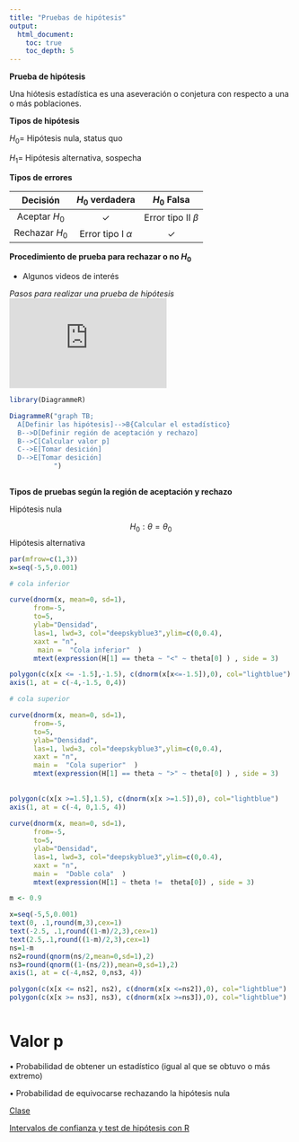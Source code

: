```yaml
---
title: "Pruebas de hipótesis"
output:
  html_document:
    toc: true
    toc_depth: 5
---
```



**Prueba de hipótesis**

Una hiótesis estadística es una aseveración o conjetura con respecto a una o más poblaciones.


**Tipos de hipótesis**



$H_0$= Hipótesis nula, status quo

$H_1$= Hipótesis alternativa, sospecha




**Tipos de errores**

|Decisión|$H_0$ verdadera|$H_0$ Falsa|
|:------:|:-------------:|:---------:|
|Aceptar $H_0$|$\checkmark$| Error tipo II $\beta$|
|Rechazar $H_0$|Error tipo I $\alpha$|$\checkmark$|


**Procedimiento de prueba para rechazar o no $H_0$**

- Algunos videos de interés

*Pasos para realizar una prueba de hipótesis*
<iframe width="280" height="160" src="https://www.youtube.com/embed/zP6JsuHm9Hg?list=RDCMUCMLQ_dQirjjwPjR8skwX3gA" title="YouTube video player" frameborder="0" allow="accelerometer; autoplay; clipboard-write; encrypted-media; gyroscope; picture-in-picture" allowfullscreen></iframe>


```r
library(DiagrammeR)

DiagrammeR("graph TB;
  A[Definir las hipótesis]-->B{Calcular el estadístico}
  B-->D[Definir región de aceptación y rechazo]
  B-->C[Calcular valor p]
  C-->E[Tomar desición]
  D-->E[Tomar desición]
           ")
            
```



**Tipos de pruebas según la región de aceptación y rechazo**

Hipótesis nula

$$H_0:\theta=\theta_0$$
Hipótesis alternativa


```r

par(mfrow=c(1,3))
x=seq(-5,5,0.001)

# cola inferior

curve(dnorm(x, mean=0, sd=1),
      from=-5,
      to=5,
      ylab="Densidad",
      las=1, lwd=3, col="deepskyblue3",ylim=c(0,0.4),
      xaxt = "n",
       main =  "Cola inferior"  )
      mtext(expression(H[1] == theta ~ "<" ~ theta[0] ) , side = 3)

polygon(c(x[x <= -1.5],-1.5), c(dnorm(x[x<=-1.5]),0), col="lightblue")
axis(1, at = c(-4,-1.5, 0,4))

# cola superior

curve(dnorm(x, mean=0, sd=1),
      from=-5,
      to=5,
      ylab="Densidad",
      las=1, lwd=3, col="deepskyblue3",ylim=c(0,0.4),
      xaxt = "n",
      main =  "Cola superior"  )
      mtext(expression(H[1] == theta ~ ">" ~ theta[0] ) , side = 3)
      
      
polygon(c(x[x >=1.5],1.5), c(dnorm(x[x >=1.5]),0), col="lightblue")
axis(1, at = c(-4, 0,1.5, 4))
     
curve(dnorm(x, mean=0, sd=1),
      from=-5,
      to=5,
      ylab="Densidad",
      las=1, lwd=3, col="deepskyblue3",ylim=c(0,0.4),
      xaxt = "n",
      main =  "Doble cola"  )
      mtext(expression(H[1] ~ theta !=  theta[0]) , side = 3)

m <- 0.9

x=seq(-5,5,0.001)
text(0, .1,round(m,3),cex=1)
text(-2.5, .1,round((1-m)/2,3),cex=1)
text(2.5,.1,round((1-m)/2,3),cex=1)
ns=1-m
ns2=round(qnorm(ns/2,mean=0,sd=1),2)
ns3=round(qnorm((1-(ns/2)),mean=0,sd=1),2)
axis(1, at = c(-4,ns2, 0,ns3, 4))

polygon(c(x[x <= ns2], ns2), c(dnorm(x[x <=ns2]),0), col="lightblue")
polygon(c(x[x >= ns3], ns3), c(dnorm(x[x >=ns3]),0), col="lightblue")



```


# Valor p

• Probabilidad de obtener un estadístico (igual al que se obtuvo o más extremo)

• Probabilidad de equivocarse rechazando la hipótesis nula


[Clase](https://github.com/estadisticaITM/estadisticaITM.github.io/blob/master/pruebas%20de%20hip%C3%B3tesis%20JTG.pdf)  

[Intervalos de confianza y test de hipótesis con R](https://github.com/estadisticaITM/estadisticaITM.github.io/blob/master/INTERVALOS%20DE%20CONFIANZA%20Y%20TEST%20DE%20HIPOTESIS%20CON%20R.pdf)



